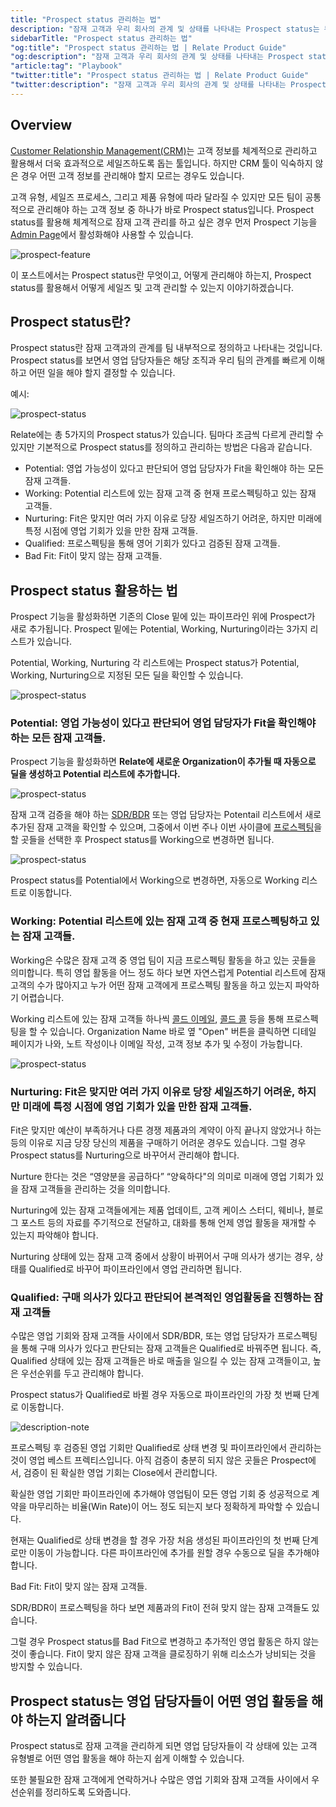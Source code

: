 ```yaml
---
title: "Prospect status 관리하는 법"
description: "잠재 고객과 우리 회사의 관계 및 상태를 나타내는 Prospect status는 무엇인지, 어떻게 관리해야 하는지 설명합니다."
sidebarTitle: "Prospect status 관리하는 법"
"og:title": "Prospect status 관리하는 법 | Relate Product Guide"
"og:description": "잠재 고객과 우리 회사의 관계 및 상태를 나타내는 Prospect status는 무엇인지, 어떻게 관리해야 하는지 설명합니다."
"article:tag": "Playbook"
"twitter:title": "Prospect status 관리하는 법 | Relate Product Guide"
"twitter:description": "잠재 고객과 우리 회사의 관계 및 상태를 나타내는 Prospect status는 무엇인지, 어떻게 관리해야 하는지 설명합니다."
---
```


## Overview

[Customer Relationship Management(CRM)](https://www.relate.kr/blog/what-is-crm/)는 고객 정보를 체계적으로 관리하고 활용해서 더욱 효과적으로 세일즈하도록 돕는 툴입니다. 하지만 CRM 툴이 익숙하지 않은 경우 어떤 고객 정보를 관리해야 할지 모르는 경우도 있습니다. 

고객 유형, 세일즈 프로세스, 그리고 제품 유형에 따라 달라질 수 있지만 모든 팀이 공통적으로 관리해야 하는 고객 정보 중 하나가 바로 Prospect status입니다. Prospect status를 활용해 체계적으로 잠재 고객 관리를 하고 싶은 경우 먼저 Prospect 기능을 [Admin Page](https://app.relate.so/)에서 활성화해야 사용할 수 있습니다.

![prospect-feature](/docs/images/features/prospect-feature.png)

이 포스트에서는 Prospect status란 무엇이고, 어떻게 관리해야 하는지, Prospect status를 활용해서 어떻게 세일즈 및 고객 관리할 수 있는지 이야기하겠습니다. 

## Prospect status란?

Prospect status란 잠재 고객과의 관계를 팀 내부적으로 정의하고 나타내는 것입니다. Prospect status를 보면서 영업 담당자들은 해당 조직과 우리 팀의 관계를 빠르게 이해하고 어떤 일을 해야 할지 결정할 수 있습니다. 

예시:

![prospect-status](/docs/images/features/prospect-status.png)

Relate에는 총 5가지의 Prospect status가 있습니다. 팀마다 조금씩 다르게 관리할 수 있지만 기본적으로 Prospect status를 정의하고 관리하는 방법은 다음과 같습니다. 

- Potential: 영업 가능성이 있다고 판단되어 영업 담당자가 Fit을 확인해야 하는 모든 잠재 고객들. 
- Working: Potential 리스트에 있는 잠재 고객 중 현재 프로스펙팅하고 있는 잠재 고객들. 
- Nurturing: Fit은 맞지만 여러 가지 이유로 당장 세일즈하기 어려운, 하지만 미래에 특정 시점에 영업 기회가 있을 만한 잠재 고객들. 
- Qualified: 프로스펙팅을 통해 영어 기회가 있다고 검증된 잠재 고객들.
- Bad Fit: Fit이 맞지 않는 잠재 고객들. 

## Prospect status 활용하는 법

Prospect 기능을 활성화하면 기존의 Close 밑에 있는 파이프라인 위에 Prospect가 새로 추가됩니다. Prospect 밑에는 Potential, Working, Nurturing이라는 3가지 리스트가 있습니다. 

Potential, Working, Nurturing 각 리스트에는 Prospect status가 Potential, Working, Nurturing으로 지정된 모든 딜을 확인할 수 있습니다. 

![prospect-status](/docs/images/features/prospect-menu.png)

### Potential: 영업 가능성이 있다고 판단되어 영업 담당자가 Fit을 확인해야 하는 모든 잠재 고객들. 

Prospect 기능을 활성화하면 **Relate에 새로운 Organization이 추가될 때 자동으로 딜을 생성하고 Potential 리스트에 추가합니다.** 

![prospect-status](/docs/images/features/new-deal.png)

잠재 고객 검증을 해야 하는 [SDR/BDR](https://www.relate.kr/docs/wiki/sales-roles) 또는 영업 담당자는 Potentail 리스트에서 새로 추가된 잠재 고객을 확인할 수 있으며, 그중에서 이번 주나 이번 사이클에 [프로스펙팅](https://www.relate.kr/blog/how-to-qualify-leads/)을 할 곳들을 선택한 후 Prospect status를 Working으로 변경하면 됩니다. 

![prospect-status](/docs/images/features/potential-working.png)

Prospect status를 Potential에서 Working으로 변경하면, 자동으로 Working 리스트로 이동합니다. 

### Working: Potential 리스트에 있는 잠재 고객 중 현재 프로스펙팅하고 있는 잠재 고객들. 

Working은 수많은 잠재 고객 중 영업 팀이 지금 프로스펙팅 활동을 하고 있는 곳들을 의미합니다. 특히 영업 활동을 어느 정도 하다 보면 자연스럽게 Potential 리스트에 잠재 고객의 수가 많아지고 누가 어떤 잠재 고객에게 프로스펙팅 활동을 하고 있는지 파악하기 어렵습니다. 

Working 리스트에 있는 잠재 고객들 하나씩 [콜드 이메일](https://www.relate.kr/blog/how-to-run-cold-email-campaign/), [콜드 콜](https://www.relate.kr/blog/how-to-cold-call/) 등을 통해 프로스펙팅을 할 수 있습니다. Organization Name 바로 옆 "Open" 버튼을 클릭하면 디테일 페이지가 나와, 노트 작성이나 이메일 작성, 고객 정보 추가 및 수정이 가능합니다. 

![prospect-status](/docs/images/features/working.png)

### Nurturing: Fit은 맞지만 여러 가지 이유로 당장 세일즈하기 어려운, 하지만 미래에 특정 시점에 영업 기회가 있을 만한 잠재 고객들. 

Fit은 맞지만 예산이 부족하거나 다른 경쟁 제품과의 계약이 아직 끝나지 않았거나 하는 등의 이유로 지금 당장 당신의 제품을 구매하기 어려운 경우도 있습니다. 그럴 경우 Prospect status를 Nurturing으로 바꾸어서 관리해야 합니다. 

Nurture 한다는 것은 “영양분을 공급하다” “양육하다"의 의미로 미래에 영업 기회가 있을 잠재 고객들을 관리하는 것을 의미합니다. 

Nurturing에 있는 잠재 고객들에게는 제품 업데이트, 고객 케이스 스터디, 웨비나, 블로그 포스트 등의 자료를 주기적으로 전달하고, 대화를 통해 언제 영업 활동을 재개할 수 있는지 파악해야 합니다. 

Nurturing 상태에 있는 잠재 고객 중에서 상황이 바뀌어서 구매 의사가 생기는 경우, 상태를 Qualified로 바꾸어 파이프라인에서 영업 관리하면 됩니다. 

### Qualified: 구매 의사가 있다고 판단되어 본격적인 영업활동을 진행하는 잠재 고객들

수많은 영업 기회와 잠재 고객들 사이에서 SDR/BDR, 또는 영업 담당자가 프로스펙팅을 통해 구매 의사가 있다고 판단되는 잠재 고객들은 Qualified로 바꿔주면 됩니다. 즉, Qualified 상태에 있는 잠재 고객들은 바로 매출을 일으킬 수 있는 잠재 고객들이고, 높은 우선순위를 두고 관리해야 합니다. 

Prospect status가 Qualified로 바뀔 경우 자동으로 파이프라인의 가장 첫 번째 단계로 이동합니다.

![description-note](/docs/images/features/deal-pipeline.png)

프로스펙팅 후 검증된 영업 기회만 Qualified로 상태 변경 및 파이프라인에서 관리하는 것이 영업 베스트 프렉티스입니다. 아직 검증이 충분히 되지 않은 곳들은 Prospect에서, 검증이 된 확실한 영업 기회는 Close에서 관리합니다. 

확실한 영업 기회만 파이프라인에 추가해야 영업팀이 모든 영업 기회 중 성공적으로 계약을 마무리하는 비율(Win Rate)이 어느 정도 되는지 보다 정확하게 파악할 수 있습니다.

현재는 Qualified로 상태 변경을 할 경우 가장 처음 생성된 파이프라인의 첫 번째 단계로만 이동이 가능합니다. 다른 파이프라인에 추가를 원할 경우 수동으로 딜을 추가해야 합니다.  

Bad Fit: Fit이 맞지 않는 잠재 고객들. 

SDR/BDR이 프로스펙팅을 하다 보면 제품과의 Fit이 전혀 맞지 않는 잠재 고객들도 있습니다. 

그럴 경우 Prospect status를 Bad Fit으로 변경하고 추가적인 영업 활동은 하지 않는 것이 좋습니다. Fit이 맞지 않은 잠재 고객을 클로징하기 위해 리소스가 낭비되는 것을 방지할 수 있습니다. 

## Prospect status는 영업 담당자들이 어떤 영업 활동을 해야 하는지 알려줍니다

Prospect status로 잠재 고객을 관리하게 되면 영업 담당자들이 각 상태에 있는 고객 유형별로 어떤 영업 활동을 해야 하는지 쉽게 이해할 수 있습니다. 

또한 불필요한 잠재 고객에게 연락하거나 수많은 영업 기회와 잠재 고객들 사이에서 우선순위를 정리하도록 도와줍니다.